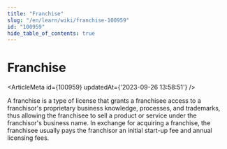 ```yaml
---
title: "Franchise"
slug: "/en/learn/wiki/franchise-100959"
id: "100959"
hide_table_of_contents: true
---
```



<Breadcrumbs current="Franchise" />

# Franchise

<ArticleMeta id={100959} updatedAt={'2023-09-26 13:58:51'} />
<div className='border-solid border-b border-t-0 my-4 border-[var(--ifm-color-gray-300)]' />

A franchise is a type of license that grants a franchisee access to a franchisor's proprietary business knowledge, processes, and trademarks, thus allowing the franchisee to sell a product or service under the franchisor's business name. In exchange for acquiring a franchise, the franchisee usually pays the franchisor an initial start-up fee and annual licensing fees.
